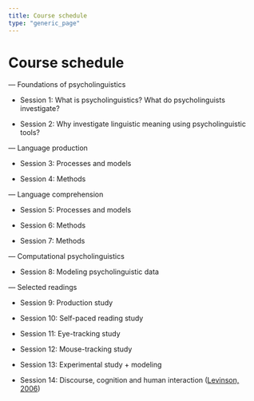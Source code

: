 ```yaml
---
title: Course schedule
type: "generic_page"
---
```


# Course schedule

--- Foundations of psycholinguistics

- Session 1: What is psycholinguistics? What do psycholinguists investigate?

- Session 2: Why investigate linguistic meaning using psycholinguistic tools?

--- Language production

- Session 3: Processes and models

- Session 4: Methods

--- Language comprehension

- Session 5: Processes and models

- Session 6: Methods

- Session 7: Methods

--- Computational psycholinguistics

- Session 8: Modeling psycholinguistic data

--- Selected readings

- Session 9: Production study

- Session 10: Self-paced reading study

- Session 11: Eye-tracking study

- Session 12: Mouse-tracking study

- Session 13: Experimental study + modeling

- Session 14: Discourse, cognition and human interaction ([Levinson, 2006](https://github.com/vini-macuch-silva/intro-to-psycholinguistics/materials/S14-Levinson(2006)))



